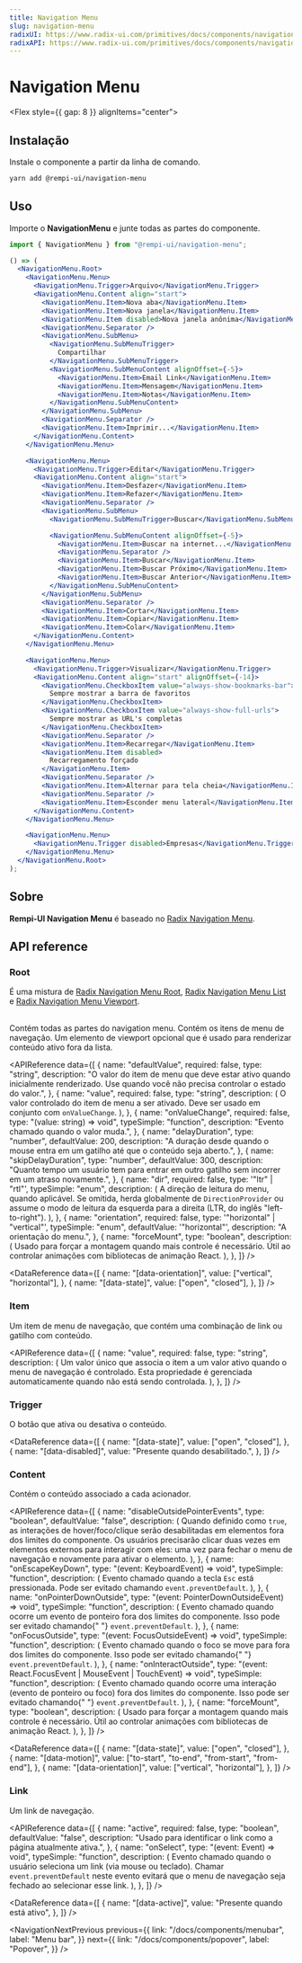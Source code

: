 ```yaml
---
title: Navigation Menu
slug: navigation-menu
radixUI: https://www.radix-ui.com/primitives/docs/components/navigation-menu
radixAPI: https://www.radix-ui.com/primitives/docs/components/navigation-menu#api-reference
---
```


# Navigation Menu

<Description text="Uma coleção de links para navegar em sites." />

<Flex style={{ gap: 8 }} alignItems="center">
  <RadixUI href="https://www.radix-ui.com/primitives/docs/components/navigation-menu" />
  <RadixAPI href="https://www.radix-ui.com/primitives/docs/components/navigation-menu#api-reference" />
  <SelectVersion />
</Flex>

<PreviewComponent name="navigation-menu" />

## Instalação

Instale o componente a partir da linha de comando.

```bash
yarn add @rempi-ui/navigation-menu
```

## Uso

Importe o <strong>NavigationMenu</strong> e junte todas as partes do componente.

```jsx
import { NavigationMenu } from "@rempi-ui/navigation-menu";

() => (
  <NavigationMenu.Root>
    <NavigationMenu.Menu>
      <NavigationMenu.Trigger>Arquivo</NavigationMenu.Trigger>
      <NavigationMenu.Content align="start">
        <NavigationMenu.Item>Nova aba</NavigationMenu.Item>
        <NavigationMenu.Item>Nova janela</NavigationMenu.Item>
        <NavigationMenu.Item disabled>Nova janela anônima</NavigationMenu.Item>
        <NavigationMenu.Separator />
        <NavigationMenu.SubMenu>
          <NavigationMenu.SubMenuTrigger>
            Compartilhar
          </NavigationMenu.SubMenuTrigger>
          <NavigationMenu.SubMenuContent alignOffset={-5}>
            <NavigationMenu.Item>Email Link</NavigationMenu.Item>
            <NavigationMenu.Item>Mensagem</NavigationMenu.Item>
            <NavigationMenu.Item>Notas</NavigationMenu.Item>
          </NavigationMenu.SubMenuContent>
        </NavigationMenu.SubMenu>
        <NavigationMenu.Separator />
        <NavigationMenu.Item>Imprimir...</NavigationMenu.Item>
      </NavigationMenu.Content>
    </NavigationMenu.Menu>

    <NavigationMenu.Menu>
      <NavigationMenu.Trigger>Editar</NavigationMenu.Trigger>
      <NavigationMenu.Content align="start">
        <NavigationMenu.Item>Desfazer</NavigationMenu.Item>
        <NavigationMenu.Item>Refazer</NavigationMenu.Item>
        <NavigationMenu.Separator />
        <NavigationMenu.SubMenu>
          <NavigationMenu.SubMenuTrigger>Buscar</NavigationMenu.SubMenuTrigger>

          <NavigationMenu.SubMenuContent alignOffset={-5}>
            <NavigationMenu.Item>Buscar na internet...</NavigationMenu.Item>
            <NavigationMenu.Separator />
            <NavigationMenu.Item>Buscar</NavigationMenu.Item>
            <NavigationMenu.Item>Buscar Próximo</NavigationMenu.Item>
            <NavigationMenu.Item>Buscar Anterior</NavigationMenu.Item>
          </NavigationMenu.SubMenuContent>
        </NavigationMenu.SubMenu>
        <NavigationMenu.Separator />
        <NavigationMenu.Item>Cortar</NavigationMenu.Item>
        <NavigationMenu.Item>Copiar</NavigationMenu.Item>
        <NavigationMenu.Item>Colar</NavigationMenu.Item>
      </NavigationMenu.Content>
    </NavigationMenu.Menu>

    <NavigationMenu.Menu>
      <NavigationMenu.Trigger>Visualizar</NavigationMenu.Trigger>
      <NavigationMenu.Content align="start" alignOffset={-14}>
        <NavigationMenu.CheckboxItem value="always-show-bookmarks-bar">
          Sempre mostrar a barra de favoritos
        </NavigationMenu.CheckboxItem>
        <NavigationMenu.CheckboxItem value="always-show-full-urls">
          Sempre mostrar as URL's completas
        </NavigationMenu.CheckboxItem>
        <NavigationMenu.Separator />
        <NavigationMenu.Item>Recarregar</NavigationMenu.Item>
        <NavigationMenu.Item disabled>
          Recarregamento forçado
        </NavigationMenu.Item>
        <NavigationMenu.Separator />
        <NavigationMenu.Item>Alternar para tela cheia</NavigationMenu.Item>
        <NavigationMenu.Separator />
        <NavigationMenu.Item>Esconder menu lateral</NavigationMenu.Item>
      </NavigationMenu.Content>
    </NavigationMenu.Menu>

    <NavigationMenu.Menu>
      <NavigationMenu.Trigger disabled>Empresas</NavigationMenu.Trigger>
    </NavigationMenu.Menu>
  </NavigationMenu.Root>
);
```

## Sobre

<strong>Rempi-UI Navigation Menu</strong> é baseado no [Radix Navigation Menu](https://www.radix-ui.com/primitives/docs/components/navigation-menu).

## API reference

### Root

É uma mistura de [Radix Navigation Menu Root](https://www.radix-ui.com/primitives/docs/components/navigation-menu#root), [Radix Navigation Menu List](https://www.radix-ui.com/primitives/docs/components/navigation-menu#list) e [Radix Navigation Menu Viewport](https://www.radix-ui.com/primitives/docs/components/navigation-menu#viewport).<br/><br/>

Contém todas as partes do navigation menu. Contém os itens de menu de navegação. Um elemento de viewport opcional que é usado para renderizar conteúdo ativo fora da lista.

<MoreInfo
  componentName="Radix Navigation Menu Root"
  componentLink="https://www.radix-ui.com/primitives/docs/components/navigation-menu#root"
/>

<MoreInfo
  componentName="Radix Navigation Menu List"
  componentLink="https://www.radix-ui.com/primitives/docs/components/navigation-menu#list"
/>

<MoreInfo
  componentName="Radix Navigation Menu Viewport"
  componentLink="https://www.radix-ui.com/primitives/docs/components/navigation-menu#viewport"
/>

<APIReference
  data={[
    {
      name: "defaultValue",
      required: false,
      type: "string",
      description:
        "O valor do item de menu que deve estar ativo quando inicialmente renderizado. Use quando você não precisa controlar o estado do valor.",
    },
    {
      name: "value",
      required: false,
      type: "string",
      description: (
        <span>
          O valor controlado do item de menu a ser ativado. Deve ser usado em
          conjunto com <code>onValueChange</code>.
        </span>
      ),
    },
    {
      name: "onValueChange",
      required: false,
      type: "(value: string) => void",
      typeSimple: "function",
      description: "Evento chamado quando o valor muda.",
    },
    {
      name: "delayDuration",
      type: "number",
      defaultValue: 200,
      description:
        "A duração desde quando o mouse entra em um gatilho até que o conteúdo seja aberto.",
    },
    {
      name: "skipDelayDuration",
      type: "number",
      defaultValue: 300,
      description:
        "Quanto tempo um usuário tem para entrar em outro gatilho sem incorrer em um atraso novamente.",
    },
    {
      name: "dir",
      required: false,
      type: '"ltr" | "rtl"',
      typeSimple: "enum",
      description: (
        <span>
          A direção de leitura do menu, quando aplicável. Se omitida, herda
          globalmente de <code>DirectionProvider</code> ou assume o modo de
          leitura da esquerda para a direita (LTR, do inglês "left-to-right").
        </span>
      ),
    },
    {
      name: "orientation",
      required: false,
      type: '"horizontal" | "vertical"',
      typeSimple: "enum",
      defaultValue: '"horizontal"',
      description: "A orientação do menu.",
    },
    {
      name: "forceMount",
      type: "boolean",
      description: (
        <span>
          Usado para forçar a montagem quando mais controle é necessário. Útil
          ao controlar animações com bibliotecas de animação React.
        </span>
      ),
    },
  ]}
/>

<DataReference
  data={[
    {
      name: "[data-orientation]",
      value: ["vertical", "horizontal"],
    },
    {
      name: "[data-state]",
      value: ["open", "closed"],
    },
  ]}
/>

### Item

Um item de menu de navegação, que contém uma combinação de link ou gatilho com conteúdo.

<MoreInfo
  componentName="Radix Navigation Menu Item"
  componentLink="https://www.radix-ui.com/primitives/docs/components/navigation-menu#item"
/>

<APIReference
  data={[
    {
      name: "value",
      required: false,
      type: "string",
      description: (
        <span>
          Um valor único que associa o item a um valor ativo quando o menu de
          navegação é controlado. Esta propriedade é gerenciada automaticamente
          quando não está sendo controlada.
        </span>
      ),
    },
  ]}
/>

### Trigger

O botão que ativa ou desativa o conteúdo.

<MoreInfo
  componentName="Radix Navigation Menu Trigger"
  componentLink="https://www.radix-ui.com/primitives/docs/components/navigation-menu#trigger"
/>

<DataReference
  data={[
    {
      name: "[data-state]",
      value: ["open", "closed"],
    },
    {
      name: "[data-disabled]",
      value: "Presente quando desabilitado.",
    },
  ]}
/>

### Content

Contém o conteúdo associado a cada acionador.

<MoreInfo
  componentName="Radix Navigation Menu Content"
  componentLink="https://www.radix-ui.com/primitives/docs/components/navigation-menu#content"
/>

<APIReference
  data={[
    {
      name: "disableOutsidePointerEvents",
      type: "boolean",
      defaultValue: "false",
      description: (
        <span>
          Quando definido como <code>true</code>, as interações de
          hover/foco/clique serão desabilitadas em elementos fora dos limites do
          componente. Os usuários precisarão clicar duas vezes em elementos
          externos para interagir com eles: uma vez para fechar o menu de
          navegação e novamente para ativar o elemento.
        </span>
      ),
    },
    {
      name: "onEscapeKeyDown",
      type: "(event: KeyboardEvent) => void",
      typeSimple: "function",
      description: (
        <span>
          Evento chamado quando a tecla <code>Esc</code> está pressionada. Pode
          ser evitado chamando <code>event.preventDefault</code>.
        </span>
      ),
    },
    {
      name: "onPointerDownOutside",
      type: "(event: PointerDownOutsideEvent) => void",
      typeSimple: "function",
      description: (
        <span>
          Evento chamado quando ocorre um evento de ponteiro fora dos limites do
          componente. Isso pode ser evitado chamando{" "}
          <code>event.preventDefault</code>.
        </span>
      ),
    },
    {
      name: "onFocusOutside",
      type: "(event: FocusOutsideEvent) => void",
      typeSimple: "function",
      description: (
        <span>
          Evento chamado quando o foco se move para fora dos limites do
          componente. Isso pode ser evitado chamando{" "}
          <code>event.preventDefault</code>.
        </span>
      ),
    },
    {
      name: "onInteractOutside",
      type: "(event: React.FocusEvent | MouseEvent | TouchEvent) => void",
      typeSimple: "function",
      description: (
        <span>
          Evento chamado quando ocorre uma interação (evento de ponteiro ou
          foco) fora dos limites do componente. Isso pode ser evitado chamando{" "}
          <code>event.preventDefault</code>.
        </span>
      ),
    },
    {
      name: "forceMount",
      type: "boolean",
      description: (
        <span>
          Usado para forçar a montagem quando mais controle é necessário. Útil
          ao controlar animações com bibliotecas de animação React.
        </span>
      ),
    },
  ]}
/>

<DataReference
  data={[
    {
      name: "[data-state]",
      value: ["open", "closed"],
    },
    {
      name: "[data-motion]",
      value: ["to-start", "to-end", "from-start", "from-end"],
    },
    {
      name: "[data-orientation]",
      value: ["vertical", "horizontal"],
    },
  ]}
/>

### Link

Um link de navegação.

<MoreInfo
  componentName="Radix Navigation Menu Link"
  componentLink="https://www.radix-ui.com/primitives/docs/components/navigation-menu#link"
/>

<APIReference
  data={[
    {
      name: "active",
      required: false,
      type: "boolean",
      defaultValue: "false",
      description:
        "Usado para identificar o link como a página atualmente ativa.",
    },
    {
      name: "onSelect",
      type: "(event: Event) => void",
      typeSimple: "function",
      description: (
        <span>
          Evento chamado quando o usuário seleciona um link (via mouse ou
          teclado). Chamar <code>event.preventDefault</code> neste evento
          evitará que o menu de navegação seja fechado ao selecionar esse link.
        </span>
      ),
    },
  ]}
/>

<DataReference
  data={[
    {
      name: "[data-active]",
      value: "Presente quando está ativo",
    },
  ]}
/>

<NavigationNextPrevious
  previous={{
    link: "/docs/components/menubar",
    label: "Menu bar",
  }}
  next={{
    link: "/docs/components/popover",
    label: "Popover",
  }}
/>

<EditThisPage url="components/pt-BR/navigation-menu/1.0.0.mdx" />